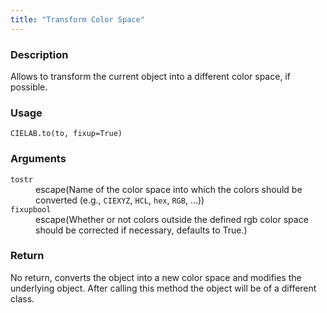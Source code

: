 ```yaml
---
title: "Transform Color Space"
---
```


### Description

Allows to transform the current object into a different color space,
if possible.

### Usage

<pre><code class='language-python'>CIELAB.to(to, fixup=True)</code></pre>

### Arguments

<dl class="pyp-list param-list">
  <dt style = "white-space: nowrap; font-family: monospace; vertical-align: top">
   <code id="colorspace.colorlib.CIELAB.to:to">to</code><code class="argument-class">str</code>
  </dt>
 <dd>escape(Name of the color space into which the colors should be
converted (e.g., `CIEXYZ`, `HCL`, `hex`, `RGB`, ...))</dd>
  <dt style = "white-space: nowrap; font-family: monospace; vertical-align: top">
   <code id="colorspace.colorlib.CIELAB.to:fixup">fixup</code><code class="argument-class">bool</code>
  </dt>
 <dd>escape(Whether or not colors outside the defined rgb color space
should be corrected if necessary, defaults to True.)</dd>
</dl>

### Return

No return, converts the object into a new color space and modifies
the underlying object. After calling this method the object will
be of a different class.
